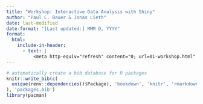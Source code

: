 ```yaml
---
title: "Workshop: Interactive Data Analysis with Shiny"
author: "Paul C. Bauer & Jonas Lieth"
date: last-modified
date-format: "[Last updated:] MMM D, YYYY"
format:
  html:
    include-in-header:
      - text: |
          <meta http-equiv="refresh" content="0; url=01-workshop.html" />
---
```





```r
# automatically create a bib database for R packages
knitr::write_bib(c(
  unique(renv::dependencies()$Package), 'bookdown', 'knitr', 'rmarkdown'
), 'packages.bib')
library(pacman)
```

